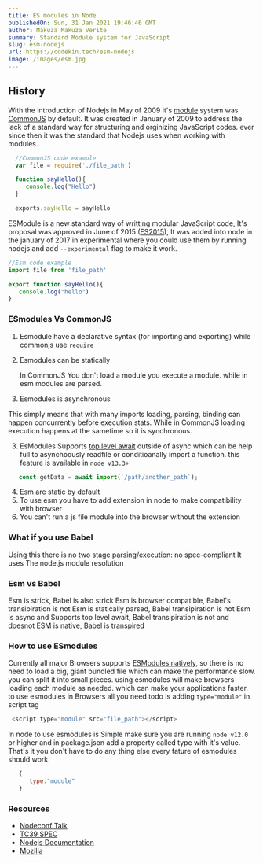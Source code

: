 ```yaml
---
title: ES modules in Node
publishedOn: Sun, 31 Jan 2021 19:46:46 GMT
author: Makuza Makuza Verite
summary: Standard Module system for JavaScript
slug: esm-nodejs
url: https://codekin.tech/esm-nodejs
image: /images/esm.jpg
---
```



## History

With the introduction of Nodejs in May of 2009 it's [module](https://www.computerhope.com/jargon/m/module.htm) system was  [CommonJS](https://en.wikipedia.org/wiki/CommonJS) by default. It was created in January of 2009 to address the lack of a standard way for  structuring and orginizing JavaScript codes. ever since then it was the  standard that Nodejs uses when working with modules.


```js
  //CommonJS code example
  var file = require('./file_path')

  function sayHello(){
     console.log("Hello")
  }

  exports.sayHello = sayHello
```


ESModule is a new standard way of writting modular JavaScript code, It's proposal was approved in June of 2015 ([ES2015](https://developers.google.com/web/shows/ttt/series-2/es2015)), It was added into node in the january of 2017 in experimental where you  could use them by running nodejs and add `--experimental` flag to make it work.


```js
//Esm code example
import file from 'file_path'

export function sayHello(){
   console.log("hello")
}
```

### ESmodules Vs CommonJS


1. Esmodule have a declarative syntax (for importing and exporting) while commonjs use `require`
1. Esmodules can be statically

   In CommonJS You don't load a module you execute a module. while in esm modules are parsed.


2. Esmodules is asynchronous

  This simply means that with many imports loading, parsing, binding can happen concurrently before execution stats. While in CommonJS loading execution happens at the sametime so it is synchronous.


3. EsModules Supports [top level  await](https://github.com/tc39/proposal-top-level-await) outside of async which can be help full to asynchoously readfile or conditioanally import a function. this feature is available in `node v13.3+`


```js
   const getData = await import(`/path/another_path`);
```

4. Esm are static by default
5. To use esm you have to add extension in node to make compatibility with browser
6. You can't run a js file module into the browser without the extension



### What if you use Babel

  Using this there is no two stage parsing/execution: no spec-compliant
  It uses The node.js module resolution


### Esm vs Babel

  Esm is strick, Babel is also strick
  Esm is browser compatible, Babel's transipiration is not
  Esm is statically parsed, Babel transipiration is not
  Esm is async and Supports top level await, Babel transipiration is not and doesnot
  ESM is native, Babel is transpired



### How to use ESmodules

Currently all major Browsers supports [ESModules natively](https://caniuse.com/?search=esm), so there is no need to load a big, giant bundled file which can make the performance slow. you can split it into small pieces. using esmodules will make browsers loading each module as needed. which can make your applications faster. to use esmodules in Browsers all you need todo is adding `type="module"` in script tag

```js
 <script type="module" src="file_path"></script>
```


In node to use esmodules is Simple make sure you are running  `node v12.0` or higher and in package.json add a property called type with it's value. That's it you don't have to do any thing else every fature of esmodules should work.

```js
   {
      type:"module"
   }
```



### Resources
- [Nodeconf Talk](https://www.youtube.com/watch?v=mMEKrHmZLpQ)
- [TC39 SPEC](https://tc39.es/ecma262/#sec-modules)
- [Nodejs Documentation](https://nodejs.org/api/esm.html#esm_modules_ecmascript_modules)
- [Mozilla](https://hacks.mozilla.org/2018/03/es-modules-a-cartoon-deep-dive/)
